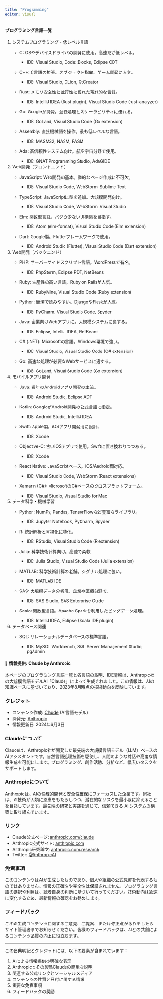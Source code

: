 ```yaml
---
title: "Programming"
editor: visual
---
```


#### プログラミング言語一覧

1.  システムプログラミング・低レベル言語
    -   C: OSやデバイスドライバの開発に使用。高速だが低レベル。

        -   IDE: Visual Studio, Code::Blocks, Eclipse CDT

    -   C++: C言語の拡張。オブジェクト指向、ゲーム開発に人気。

        -   IDE: Visual Studio, CLion, QtCreator

    -   Rust: メモリ安全性と並行性に優れた現代的な言語。

        -   IDE: IntelliJ IDEA (Rust plugin), Visual Studio Code (rust-analyzer)

    -   Go: Googleが開発。並行処理とスケーラビリティに優れる。

        -   IDE: GoLand, Visual Studio Code (Go extension)

    -   Assembly: 直接機械語を操作。最も低レベルな言語。

        -   IDE: MASM32, NASM, FASM

    -   Ada: 高信頼性システム向け。航空宇宙分野で使用。

        -   IDE: GNAT Programming Studio, AdaGIDE
2.  Web開発（フロントエンド）
    -   JavaScript: Web開発の基本。動的なページ作成に不可欠。

        -   IDE: Visual Studio Code, WebStorm, Sublime Text

    -   TypeScript: JavaScriptに型を追加。大規模開発向け。

        -   IDE: Visual Studio Code, WebStorm, Visual Studio

    -   Elm: 関数型言語。バグの少ないUI構築を目指す。

        -   IDE: Atom (elm-format), Visual Studio Code (Elm extension)

    -   Dart: Google製。Flutterフレームワークで使用。

        -   IDE: Android Studio (Flutter), Visual Studio Code (Dart extension)
3.  Web開発（バックエンド）
    -   PHP: サーバーサイドスクリプト言語。WordPressで有名。

        -   IDE: PhpStorm, Eclipse PDT, NetBeans

    -   Ruby: 生産性の高い言語。Ruby on Railsが人気。

        -   IDE: RubyMine, Visual Studio Code (Ruby extension)

    -   Python: 簡潔で読みやすい。DjangoやFlaskが人気。

        -   IDE: PyCharm, Visual Studio Code, Spyder

    -   Java: 企業向けWebアプリに。大規模システムに適する。

        -   IDE: Eclipse, IntelliJ IDEA, NetBeans

    -   C# (.NET): Microsoftの言語。Windows環境で強い。

        -   IDE: Visual Studio, Visual Studio Code (C# extension)

    -   Go: 高速な処理が必要なWebサービスに適する。

        -   IDE: GoLand, Visual Studio Code (Go extension)
4.  モバイルアプリ開発
    -   Java: 長年のAndroidアプリ開発の主流。

        -   IDE: Android Studio, Eclipse ADT

    -   Kotlin: GoogleがAndroid開発の公式言語に指定。

        -   IDE: Android Studio, IntelliJ IDEA

    -   Swift: Apple製。iOSアプリ開発用に設計。

        -   IDE: Xcode

    -   Objective-C: 古いiOSアプリで使用。Swiftに置き換わりつつある。

        -   IDE: Xcode

    -   React Native: JavaScriptベース。iOS/Android両対応。

        -   IDE: Visual Studio Code, WebStorm (React extensions)

    -   Xamarin (C#): MicrosoftのC#ベースのクロスプラットフォーム。

        -   IDE: Visual Studio, Visual Studio for Mac
5.  データ科学・機械学習
    -   Python: NumPy, Pandas, TensorFlowなど豊富なライブラリ。

        -   IDE: Jupyter Notebook, PyCharm, Spyder

    -   R: 統計解析と可視化に特化。

        -   IDE: RStudio, Visual Studio Code (R extension)

    -   Julia: 科学技術計算向け。高速で柔軟

        -   IDE: Julia Studio, Visual Studio Code (Julia extension)

    -   MATLAB: 科学技術計算の老舗。シグナル処理に強い。

        -   IDE: MATLAB IDE

    -   SAS: 大規模データ分析用。企業や医療分野で。

        -   IDE: SAS Studio, SAS Enterprise Guide

    -   Scala: 関数型言語。Apache Sparkを利用したビッグデータ処理。

        -   IDE: IntelliJ IDEA, Eclipse (Scala IDE plugin)
6.  データベース関連
    -   SQL: リレーショナルデータベースの標準言語。
    
        -   IDE: MySQL Workbench, SQL Server Management Studio, pgAdmin

#### 🤖 情報提供: Claude by Anthropic

本ページのプログラミング言語一覧と各言語の説明、IDE情報は、Anthropic社の大規模言語モデルAI「Claude」によって生成されました。この情報は、AIの知識ベースに基づいており、2023年8月時点の技術動向を反映しています。

### クレジット

-   コンテンツ作成: [Claude](https://www.anthropic.com/claude) (AI言語モデル)
-   開発元: [Anthropic](https://www.anthropic.com)
-   情報更新日: 2024年6月3日

### Claudeについて

Claudeは、Anthropic社が開発した最先端の大規模言語モデル（LLM）ベースのAIアシスタントです。自然言語処理技術を駆使し、人間のような対話や高度な情報生成を可能にします。プログラミング、創作活動、分析など、幅広いタスクをサポートします。

### Anthropicについて

Anthropicは、AIの倫理的開発と安全性確保にフォーカスした企業です。同社は、AI技術が人類に恩恵をもたらしつつ、潜在的なリスクを最小限に抑えることを目指しています。最先端の研究と実践を通じて、信頼できる AI システムの構築に取り組んでいます。

### リンク

-   Claude公式ページ: [anthropic.com/claude](https://www.anthropic.com/claude)
-   Anthropic公式サイト: [anthropic.com](https://www.anthropic.com)
-   Anthropic研究論文: [anthropic.com/research](https://www.anthropic.com/research)
-   Twitter: [\@AnthropicAI](https://twitter.com/AnthropicAI)

### 免責事項

このコンテンツはAIが生成したものであり、個人や組織の公式見解を代表するものではありません。情報の正確性や完全性は保証されません。プログラミング言語の選択や利用は、読者自身の判断に基づいて行ってください。技術動向は急速に変化するため、最新情報の確認をお勧めします。

### フィードバック

このAI生成コンテンツに関するご意見、ご提案、または修正点がありましたら、サイト管理者までお知らせください。皆様のフィードバックは、AIとの共創によるコンテンツ品質の向上に役立ちます。

------------------------------------------------------------------------

この出典明記とクレジットには、以下の要素が含まれています：

1.  AIによる情報提供の明確な表示
2.  Anthropicとその製品Claudeの簡単な説明
3.  関連する公式リンクとソーシャルメディア
4.  コンテンツの性質と日付に関する情報
5.  重要な免責事項
6.  フィードバックの奨励
